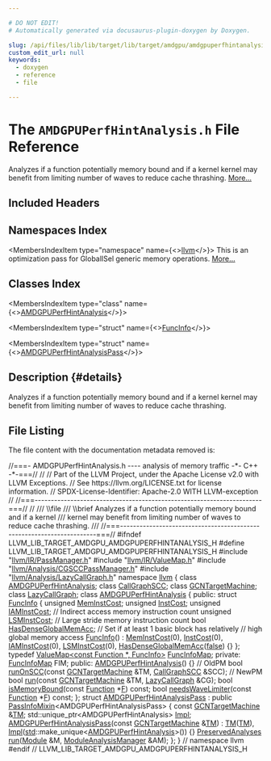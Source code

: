 ```yaml
---

# DO NOT EDIT!
# Automatically generated via docusaurus-plugin-doxygen by Doxygen.

slug: /api/files/lib/lib/target/lib/target/amdgpu/amdgpuperfhintanalysis-h
custom_edit_url: null
keywords:
  - doxygen
  - reference
  - file

---
```





# The `AMDGPUPerfHintAnalysis.h` File Reference

<DoxygenPage pluginConfig={pluginConfig}>

Analyzes if a function potentially memory bound and if a kernel kernel may benefit from limiting number of waves to reduce cache thrashing. <a href="#details">More...</a>

## Included Headers

<IncludesList>
<IncludesListItem
  filePath="llvm/IR/PassManager.h"
  permalink="/docs/api/files/include/include/llvm/include/llvm/ir/passmanager-h"
  isLocal="true" />
<IncludesListItem
  filePath="llvm/IR/ValueMap.h"
  permalink="/docs/api/files/include/include/llvm/include/llvm/ir/valuemap-h"
  isLocal="true" />
<IncludesListItem
  filePath="llvm/Analysis/CGSCCPassManager.h"
  permalink="/docs/api/files/include/include/llvm/include/llvm/analysis/cgsccpassmanager-h"
  isLocal="true" />
<IncludesListItem
  filePath="llvm/Analysis/LazyCallGraph.h"
  permalink="/docs/api/files/include/include/llvm/include/llvm/analysis/lazycallgraph-h"
  isLocal="true" />
</IncludesList>

## Namespaces Index

<MembersIndex>

<MembersIndexItem
  type="namespace"
  name={<><a href="/docs/api/namespaces/llvm">llvm</a></>}>
This is an optimization pass for GlobalISel generic memory operations. <a href="/docs/api/namespaces/llvm/#details">More...</a>
</MembersIndexItem>

</MembersIndex>

## Classes Index

<MembersIndex>

<MembersIndexItem
  type="class"
  name={<><a href="/docs/api/classes/llvm/amdgpuperfhintanalysis">AMDGPUPerfHintAnalysis</a></>}>
</MembersIndexItem>

<MembersIndexItem
  type="struct"
  name={<><a href="/docs/api/structs/llvm/amdgpuperfhintanalysis/funcinfo">FuncInfo</a></>}>
</MembersIndexItem>

<MembersIndexItem
  type="struct"
  name={<><a href="/docs/api/structs/llvm/amdgpuperfhintanalysispass">AMDGPUPerfHintAnalysisPass</a></>}>
</MembersIndexItem>

</MembersIndex>

## Description {#details}

Analyzes if a function potentially memory bound and if a kernel kernel may benefit from limiting number of waves to reduce cache thrashing.

## File Listing

The file content with the documentation metadata removed is:

<ProgramListing>

<Link id="l00001" /><CodeLine lineNumber="1"><Highlight kind="comment">//===- AMDGPUPerfHintAnalysis.h ---- analysis of memory traffic -&#42;- C++ -&#42;-===//</Highlight><Highlight kind="normal"></Highlight></CodeLine>
<Link id="l00002" /><CodeLine lineNumber="2"><Highlight kind="normal"></Highlight><Highlight kind="comment">//</Highlight><Highlight kind="normal"></Highlight></CodeLine>
<Link id="l00003" /><CodeLine lineNumber="3"><Highlight kind="normal"></Highlight><Highlight kind="comment">// Part of the LLVM Project, under the Apache License v2.0 with LLVM Exceptions.</Highlight><Highlight kind="normal"></Highlight></CodeLine>
<Link id="l00004" /><CodeLine lineNumber="4"><Highlight kind="normal"></Highlight><Highlight kind="comment">// See https://llvm.org/LICENSE.txt for license information.</Highlight><Highlight kind="normal"></Highlight></CodeLine>
<Link id="l00005" /><CodeLine lineNumber="5"><Highlight kind="normal"></Highlight><Highlight kind="comment">// SPDX-License-Identifier: Apache-2.0 WITH LLVM-exception</Highlight><Highlight kind="normal"></Highlight></CodeLine>
<Link id="l00006" /><CodeLine lineNumber="6"><Highlight kind="normal"></Highlight><Highlight kind="comment">//</Highlight><Highlight kind="normal"></Highlight></CodeLine>
<Link id="l00007" /><CodeLine lineNumber="7"><Highlight kind="normal"></Highlight><Highlight kind="comment">//===----------------------------------------------------------------------===//</Highlight><Highlight kind="normal"></Highlight></CodeLine>
<Link id="l00008" /><CodeLine lineNumber="8"><Highlight kind="normal"></Highlight><Highlight kind="comment">//</Highlight><Highlight kind="comment"></Highlight></CodeLine>
<Link id="l00009" /><CodeLine lineNumber="9"><Highlight kind="comment">/// \\file</Highlight></CodeLine>
<Link id="l00010" /><CodeLine lineNumber="10"><Highlight kind="comment">/// \\brief Analyzes if a function potentially memory bound and if a kernel</Highlight></CodeLine>
<Link id="l00011" /><CodeLine lineNumber="11"><Highlight kind="comment">/// kernel may benefit from limiting number of waves to reduce cache thrashing.</Highlight></CodeLine>
<Link id="l00012" /><CodeLine lineNumber="12"><Highlight kind="comment">///</Highlight><Highlight kind="normal"></Highlight></CodeLine>
<Link id="l00013" /><CodeLine lineNumber="13"><Highlight kind="normal"></Highlight><Highlight kind="comment">//===----------------------------------------------------------------------===//</Highlight><Highlight kind="normal"></Highlight></CodeLine>
<Link id="l00014" /><CodeLine lineNumber="14"><Highlight kind="normal"></Highlight></CodeLine>
<Link id="l00015" /><CodeLine lineNumber="15"><Highlight kind="normal"></Highlight><Highlight kind="preprocessor">#ifndef LLVM&#95;LIB&#95;TARGET&#95;AMDGPU&#95;AMDGPUPERFHINTANALYSIS&#95;H</Highlight><Highlight kind="normal"></Highlight></CodeLine>
<Link id="l00016" /><CodeLine lineNumber="16"><Highlight kind="normal"></Highlight><Highlight kind="preprocessor">#define LLVM&#95;LIB&#95;TARGET&#95;AMDGPU&#95;AMDGPUPERFHINTANALYSIS&#95;H</Highlight><Highlight kind="normal"></Highlight></CodeLine>
<Link id="l00017" /><CodeLine lineNumber="17"><Highlight kind="normal"></Highlight></CodeLine>
<Link id="l00018" /><CodeLine lineNumber="18"><Highlight kind="normal"></Highlight><Highlight kind="preprocessor">#include &quot;<a href="/docs/api/files/include/include/llvm/include/llvm/ir/passmanager-h">llvm/IR/PassManager.h</a>&quot;</Highlight><Highlight kind="normal"></Highlight></CodeLine>
<Link id="l00019" /><CodeLine lineNumber="19"><Highlight kind="normal"></Highlight><Highlight kind="preprocessor">#include &quot;<a href="/docs/api/files/include/include/llvm/include/llvm/ir/valuemap-h">llvm/IR/ValueMap.h</a>&quot;</Highlight><Highlight kind="normal"></Highlight></CodeLine>
<Link id="l00020" /><CodeLine lineNumber="20"><Highlight kind="normal"></Highlight></CodeLine>
<Link id="l00021" /><CodeLine lineNumber="21"><Highlight kind="normal"></Highlight><Highlight kind="preprocessor">#include &quot;<a href="/docs/api/files/include/include/llvm/include/llvm/analysis/cgsccpassmanager-h">llvm/Analysis/CGSCCPassManager.h</a>&quot;</Highlight><Highlight kind="normal"></Highlight></CodeLine>
<Link id="l00022" /><CodeLine lineNumber="22"><Highlight kind="normal"></Highlight><Highlight kind="preprocessor">#include &quot;<a href="/docs/api/files/include/include/llvm/include/llvm/analysis/lazycallgraph-h">llvm/Analysis/LazyCallGraph.h</a>&quot;</Highlight><Highlight kind="normal"></Highlight></CodeLine>
<Link id="l00023" /><CodeLine lineNumber="23"><Highlight kind="normal"></Highlight></CodeLine>
<Link id="l00024" /><CodeLine lineNumber="24"><Highlight kind="normal"></Highlight><Highlight kind="keyword">namespace </Highlight><Highlight kind="normal"><a href="/docs/api/namespaces/llvm">llvm</a> &#123;</Highlight></CodeLine>
<Link id="l00025" /><CodeLine lineNumber="25"><Highlight kind="normal"></Highlight></CodeLine>
<Link id="l00026" /><CodeLine lineNumber="26"><Highlight kind="normal"></Highlight><Highlight kind="keyword">class </Highlight><Highlight kind="normal"><a href="/docs/api/classes/llvm/amdgpuperfhintanalysis">AMDGPUPerfHintAnalysis</a>;</Highlight></CodeLine>
<Link id="l00027" /><CodeLine lineNumber="27"><Highlight kind="normal"></Highlight><Highlight kind="keyword">class </Highlight><Highlight kind="normal"><a href="/docs/api/classes/llvm/callgraphscc">CallGraphSCC</a>;</Highlight></CodeLine>
<Link id="l00028" /><CodeLine lineNumber="28"><Highlight kind="normal"></Highlight><Highlight kind="keyword">class </Highlight><Highlight kind="normal"><a href="/docs/api/classes/llvm/gcntargetmachine">GCNTargetMachine</a>;</Highlight></CodeLine>
<Link id="l00029" /><CodeLine lineNumber="29"><Highlight kind="normal"></Highlight><Highlight kind="keyword">class </Highlight><Highlight kind="normal"><a href="/docs/api/classes/llvm/lazycallgraph">LazyCallGraph</a>;</Highlight></CodeLine>
<Link id="l00030" /><CodeLine lineNumber="30"><Highlight kind="normal"></Highlight></CodeLine>
<Link id="l00031" /><CodeLine lineNumber="31" lineLink="/docs/api/classes/llvm/amdgpuperfhintanalysis"><Highlight kind="normal"></Highlight><Highlight kind="keyword">class </Highlight><Highlight kind="normal"><a href="/docs/api/classes/llvm/amdgpuperfhintanalysis/#a391e929d5386f8e266cda65d2e885452">AMDGPUPerfHintAnalysis</a> &#123;</Highlight></CodeLine>
<Link id="l00032" /><CodeLine lineNumber="32"><Highlight kind="normal"></Highlight><Highlight kind="keyword">public</Highlight><Highlight kind="normal">:</Highlight></CodeLine>
<Link id="l00033" /><CodeLine lineNumber="33" lineLink="/docs/api/structs/llvm/amdgpuperfhintanalysis/funcinfo"><Highlight kind="normal">  </Highlight><Highlight kind="keyword">struct </Highlight><Highlight kind="normal"><a href="/docs/api/structs/llvm/amdgpuperfhintanalysis/funcinfo/#a3d0c18959a9c2a313f4aa996095a1a92">FuncInfo</a> &#123;</Highlight></CodeLine>
<Link id="l00034" /><CodeLine lineNumber="34" lineLink="/docs/api/structs/llvm/amdgpuperfhintanalysis/funcinfo/#ab42f5b19abf6fd8214c91e251798559e"><Highlight kind="normal">    </Highlight><Highlight kind="keywordtype">unsigned</Highlight><Highlight kind="normal"> <a href="/docs/api/structs/llvm/amdgpuperfhintanalysis/funcinfo/#ab42f5b19abf6fd8214c91e251798559e">MemInstCost</a>;</Highlight></CodeLine>
<Link id="l00035" /><CodeLine lineNumber="35" lineLink="/docs/api/structs/llvm/amdgpuperfhintanalysis/funcinfo/#a658f339c8ebb9ec646061acb943b404c"><Highlight kind="normal">    </Highlight><Highlight kind="keywordtype">unsigned</Highlight><Highlight kind="normal"> <a href="/docs/api/structs/llvm/amdgpuperfhintanalysis/funcinfo/#a658f339c8ebb9ec646061acb943b404c">InstCost</a>;</Highlight></CodeLine>
<Link id="l00036" /><CodeLine lineNumber="36" lineLink="/docs/api/structs/llvm/amdgpuperfhintanalysis/funcinfo/#a8f245e56e1c426393eb0cd14f7a0420c"><Highlight kind="normal">    </Highlight><Highlight kind="keywordtype">unsigned</Highlight><Highlight kind="normal"> <a href="/docs/api/structs/llvm/amdgpuperfhintanalysis/funcinfo/#a8f245e56e1c426393eb0cd14f7a0420c">IAMInstCost</a>;      </Highlight><Highlight kind="comment">// Indirect access memory instruction count</Highlight><Highlight kind="normal"></Highlight></CodeLine>
<Link id="l00037" /><CodeLine lineNumber="37" lineLink="/docs/api/structs/llvm/amdgpuperfhintanalysis/funcinfo/#a001ea09aca494765b58a20036091184d"><Highlight kind="normal">    </Highlight><Highlight kind="keywordtype">unsigned</Highlight><Highlight kind="normal"> <a href="/docs/api/structs/llvm/amdgpuperfhintanalysis/funcinfo/#a001ea09aca494765b58a20036091184d">LSMInstCost</a>;      </Highlight><Highlight kind="comment">// Large stride memory instruction count</Highlight><Highlight kind="normal"></Highlight></CodeLine>
<Link id="l00038" /><CodeLine lineNumber="38" lineLink="/docs/api/structs/llvm/amdgpuperfhintanalysis/funcinfo/#aaf05fbcfc2496a4701bf9cb0cebf234d"><Highlight kind="normal">    </Highlight><Highlight kind="keywordtype">bool</Highlight><Highlight kind="normal"> <a href="/docs/api/structs/llvm/amdgpuperfhintanalysis/funcinfo/#aaf05fbcfc2496a4701bf9cb0cebf234d">HasDenseGlobalMemAcc</a>; </Highlight><Highlight kind="comment">// Set if at least 1 basic block has relatively</Highlight><Highlight kind="normal"></Highlight></CodeLine>
<Link id="l00039" /><CodeLine lineNumber="39"><Highlight kind="normal">                               </Highlight><Highlight kind="comment">// high global memory access</Highlight><Highlight kind="normal"></Highlight></CodeLine>
<Link id="l00040" /><CodeLine lineNumber="40" lineLink="/docs/api/structs/llvm/amdgpuperfhintanalysis/funcinfo/#a3d0c18959a9c2a313f4aa996095a1a92"><Highlight kind="normal">    <a href="/docs/api/structs/llvm/amdgpuperfhintanalysis/funcinfo/#a3d0c18959a9c2a313f4aa996095a1a92">FuncInfo</a>()</Highlight></CodeLine>
<Link id="l00041" /><CodeLine lineNumber="41"><Highlight kind="normal">        : <a href="/docs/api/structs/llvm/amdgpuperfhintanalysis/funcinfo/#ab42f5b19abf6fd8214c91e251798559e">MemInstCost</a>(0), <a href="/docs/api/structs/llvm/amdgpuperfhintanalysis/funcinfo/#a658f339c8ebb9ec646061acb943b404c">InstCost</a>(0), <a href="/docs/api/structs/llvm/amdgpuperfhintanalysis/funcinfo/#a8f245e56e1c426393eb0cd14f7a0420c">IAMInstCost</a>(0), <a href="/docs/api/structs/llvm/amdgpuperfhintanalysis/funcinfo/#a001ea09aca494765b58a20036091184d">LSMInstCost</a>(0),</Highlight></CodeLine>
<Link id="l00042" /><CodeLine lineNumber="42"><Highlight kind="normal">          <a href="/docs/api/structs/llvm/amdgpuperfhintanalysis/funcinfo/#aaf05fbcfc2496a4701bf9cb0cebf234d">HasDenseGlobalMemAcc</a>(<a href="/docs/api/namespaces/false">false</a>) &#123;&#125;</Highlight></CodeLine>
<Link id="l00043" /><CodeLine lineNumber="43"><Highlight kind="normal">  &#125;;</Highlight></CodeLine>
<Link id="l00044" /><CodeLine lineNumber="44"><Highlight kind="normal"></Highlight></CodeLine>
<Link id="l00045" /><CodeLine lineNumber="45" lineLink="/docs/api/classes/llvm/amdgpuperfhintanalysis/#ad90d77ce13625e0b9d79f063a198efdc"><Highlight kind="normal">  </Highlight><Highlight kind="keyword">typedef</Highlight><Highlight kind="normal"> <a href="/docs/api/classes/llvm/valuemap">ValueMap&lt;const Function &#42;, FuncInfo&gt;</a> <a href="/docs/api/classes/llvm/amdgpuperfhintanalysis/#ad90d77ce13625e0b9d79f063a198efdc">FuncInfoMap</a>;</Highlight></CodeLine>
<Link id="l00046" /><CodeLine lineNumber="46"><Highlight kind="normal"></Highlight></CodeLine>
<Link id="l00047" /><CodeLine lineNumber="47"><Highlight kind="normal"></Highlight><Highlight kind="keyword">private</Highlight><Highlight kind="normal">:</Highlight></CodeLine>
<Link id="l00048" /><CodeLine lineNumber="48"><Highlight kind="normal">  <a href="/docs/api/classes/llvm/amdgpuperfhintanalysis/#ad90d77ce13625e0b9d79f063a198efdc">FuncInfoMap</a> FIM;</Highlight></CodeLine>
<Link id="l00049" /><CodeLine lineNumber="49"><Highlight kind="normal"></Highlight></CodeLine>
<Link id="l00050" /><CodeLine lineNumber="50"><Highlight kind="normal"></Highlight><Highlight kind="keyword">public</Highlight><Highlight kind="normal">:</Highlight></CodeLine>
<Link id="l00051" /><CodeLine lineNumber="51" lineLink="/docs/api/classes/llvm/amdgpuperfhintanalysis/#a391e929d5386f8e266cda65d2e885452"><Highlight kind="normal">  <a href="/docs/api/classes/llvm/amdgpuperfhintanalysis/#a391e929d5386f8e266cda65d2e885452">AMDGPUPerfHintAnalysis</a>() &#123;&#125;</Highlight></CodeLine>
<Link id="l00052" /><CodeLine lineNumber="52"><Highlight kind="normal"></Highlight></CodeLine>
<Link id="l00053" /><CodeLine lineNumber="53"><Highlight kind="normal">  </Highlight><Highlight kind="comment">// OldPM</Highlight><Highlight kind="normal"></Highlight></CodeLine>
<Link id="l00054" /><CodeLine lineNumber="54"><Highlight kind="normal">  </Highlight><Highlight kind="keywordtype">bool</Highlight><Highlight kind="normal"> <a href="/docs/api/classes/llvm/amdgpuperfhintanalysis/#ac46e131f9a586067d7f6610a5f94bab4">runOnSCC</a>(</Highlight><Highlight kind="keyword">const</Highlight><Highlight kind="normal"> <a href="/docs/api/classes/llvm/gcntargetmachine">GCNTargetMachine</a> &amp;TM, <a href="/docs/api/classes/llvm/callgraphscc">CallGraphSCC</a> &amp;SCC);</Highlight></CodeLine>
<Link id="l00055" /><CodeLine lineNumber="55"><Highlight kind="normal"></Highlight></CodeLine>
<Link id="l00056" /><CodeLine lineNumber="56"><Highlight kind="normal">  </Highlight><Highlight kind="comment">// NewPM</Highlight><Highlight kind="normal"></Highlight></CodeLine>
<Link id="l00057" /><CodeLine lineNumber="57"><Highlight kind="normal">  </Highlight><Highlight kind="keywordtype">bool</Highlight><Highlight kind="normal"> <a href="/docs/api/classes/llvm/amdgpuperfhintanalysis/#ac18130b5f0f65e07855c5e06b2e415c4">run</a>(</Highlight><Highlight kind="keyword">const</Highlight><Highlight kind="normal"> <a href="/docs/api/classes/llvm/gcntargetmachine">GCNTargetMachine</a> &amp;TM, <a href="/docs/api/classes/llvm/lazycallgraph">LazyCallGraph</a> &amp;CG);</Highlight></CodeLine>
<Link id="l00058" /><CodeLine lineNumber="58"><Highlight kind="normal"></Highlight></CodeLine>
<Link id="l00059" /><CodeLine lineNumber="59"><Highlight kind="normal">  </Highlight><Highlight kind="keywordtype">bool</Highlight><Highlight kind="normal"> <a href="/docs/api/classes/llvm/amdgpuperfhintanalysis/#a3b0c8b0453290f398ceeb605e11ee797">isMemoryBound</a>(</Highlight><Highlight kind="keyword">const</Highlight><Highlight kind="normal"> <a href="/docs/api/classes/llvm/function">Function</a> &#42;<a href="/docs/api/files/lib/lib/support/md5-cpp/#a96d73bbd7af15cb1fc38c3f4a3bd82e9">F</a>) </Highlight><Highlight kind="keyword">const</Highlight><Highlight kind="normal">;</Highlight></CodeLine>
<Link id="l00060" /><CodeLine lineNumber="60"><Highlight kind="normal"></Highlight></CodeLine>
<Link id="l00061" /><CodeLine lineNumber="61"><Highlight kind="normal">  </Highlight><Highlight kind="keywordtype">bool</Highlight><Highlight kind="normal"> <a href="/docs/api/classes/llvm/amdgpuperfhintanalysis/#abd171dcae6f8346e781ff4940f39fe34">needsWaveLimiter</a>(</Highlight><Highlight kind="keyword">const</Highlight><Highlight kind="normal"> <a href="/docs/api/classes/llvm/function">Function</a> &#42;<a href="/docs/api/files/lib/lib/support/md5-cpp/#a96d73bbd7af15cb1fc38c3f4a3bd82e9">F</a>) </Highlight><Highlight kind="keyword">const</Highlight><Highlight kind="normal">;</Highlight></CodeLine>
<Link id="l00062" /><CodeLine lineNumber="62"><Highlight kind="normal">&#125;;</Highlight></CodeLine>
<Link id="l00063" /><CodeLine lineNumber="63"><Highlight kind="normal"></Highlight></CodeLine>
<Link id="l00064" /><CodeLine lineNumber="64" lineLink="/docs/api/structs/llvm/amdgpuperfhintanalysispass"><Highlight kind="normal"></Highlight><Highlight kind="keyword">struct </Highlight><Highlight kind="normal"><a href="/docs/api/structs/llvm/amdgpuperfhintanalysispass/#a3a04462f8bcc0a39f85172ae861b8d69">AMDGPUPerfHintAnalysisPass</a></Highlight></CodeLine>
<Link id="l00065" /><CodeLine lineNumber="65"><Highlight kind="normal">    : </Highlight><Highlight kind="keyword">public</Highlight><Highlight kind="normal"> <a href="/docs/api/structs/llvm/passinfomixin">PassInfoMixin</a>&lt;AMDGPUPerfHintAnalysisPass&gt; &#123;</Highlight></CodeLine>
<Link id="l00066" /><CodeLine lineNumber="66" lineLink="/docs/api/structs/llvm/amdgpuperfhintanalysispass/#a7f116c7e9eafbbc5d6b4898ab6b06370"><Highlight kind="normal">  </Highlight><Highlight kind="keyword">const</Highlight><Highlight kind="normal"> <a href="/docs/api/classes/llvm/gcntargetmachine">GCNTargetMachine</a> &amp;<a href="/docs/api/structs/llvm/amdgpuperfhintanalysispass/#a7f116c7e9eafbbc5d6b4898ab6b06370">TM</a>;</Highlight></CodeLine>
<Link id="l00067" /><CodeLine lineNumber="67" lineLink="/docs/api/structs/llvm/amdgpuperfhintanalysispass/#a3a43c37dc90717d6ee293fd475d16fe5"><Highlight kind="normal">  std::unique&#95;ptr&lt;AMDGPUPerfHintAnalysis&gt; <a href="/docs/api/structs/llvm/amdgpuperfhintanalysispass/#a3a43c37dc90717d6ee293fd475d16fe5">Impl</a>;</Highlight></CodeLine>
<Link id="l00068" /><CodeLine lineNumber="68"><Highlight kind="normal"></Highlight></CodeLine>
<Link id="l00069" /><CodeLine lineNumber="69" lineLink="/docs/api/structs/llvm/amdgpuperfhintanalysispass/#a3a04462f8bcc0a39f85172ae861b8d69"><Highlight kind="normal">  <a href="/docs/api/structs/llvm/amdgpuperfhintanalysispass/#a3a04462f8bcc0a39f85172ae861b8d69">AMDGPUPerfHintAnalysisPass</a>(</Highlight><Highlight kind="keyword">const</Highlight><Highlight kind="normal"> <a href="/docs/api/classes/llvm/gcntargetmachine">GCNTargetMachine</a> &amp;<a href="/docs/api/structs/llvm/amdgpuperfhintanalysispass/#a7f116c7e9eafbbc5d6b4898ab6b06370">TM</a>)</Highlight></CodeLine>
<Link id="l00070" /><CodeLine lineNumber="70"><Highlight kind="normal">      : <a href="/docs/api/structs/llvm/amdgpuperfhintanalysispass/#a7f116c7e9eafbbc5d6b4898ab6b06370">TM</a>(<a href="/docs/api/structs/llvm/amdgpuperfhintanalysispass/#a7f116c7e9eafbbc5d6b4898ab6b06370">TM</a>), <a href="/docs/api/structs/llvm/amdgpuperfhintanalysispass/#a3a43c37dc90717d6ee293fd475d16fe5">Impl</a>(<a href="/docs/api/namespaces/std">std</a>::make&#95;unique&lt;<a href="/docs/api/classes/llvm/amdgpuperfhintanalysis">AMDGPUPerfHintAnalysis</a>&gt;()) &#123;&#125;</Highlight></CodeLine>
<Link id="l00071" /><CodeLine lineNumber="71"><Highlight kind="normal"></Highlight></CodeLine>
<Link id="l00072" /><CodeLine lineNumber="72"><Highlight kind="normal">  <a href="/docs/api/classes/llvm/preservedanalyses">PreservedAnalyses</a> <a href="/docs/api/structs/llvm/amdgpuperfhintanalysispass/#abd3d261eb47ebf4c6d8fe9b40a90e726">run</a>(<a href="/docs/api/classes/llvm/module">Module</a> &amp;M, <a href="/docs/api/namespaces/llvm/#af9c9208365fd9ce11392b4d79485e259">ModuleAnalysisManager</a> &amp;AM);</Highlight></CodeLine>
<Link id="l00073" /><CodeLine lineNumber="73"><Highlight kind="normal">&#125;;</Highlight></CodeLine>
<Link id="l00074" /><CodeLine lineNumber="74"><Highlight kind="normal"></Highlight></CodeLine>
<Link id="l00075" /><CodeLine lineNumber="75"><Highlight kind="normal">&#125; </Highlight><Highlight kind="comment">// namespace llvm</Highlight><Highlight kind="normal"></Highlight></CodeLine>
<Link id="l00076" /><CodeLine lineNumber="76"><Highlight kind="normal"></Highlight><Highlight kind="preprocessor">#endif </Highlight><Highlight kind="comment">// LLVM&#95;LIB&#95;TARGET&#95;AMDGPU&#95;AMDGPUPERFHINTANALYSIS&#95;H</Highlight><Highlight kind="normal"></Highlight></CodeLine>

</ProgramListing>

</DoxygenPage>
